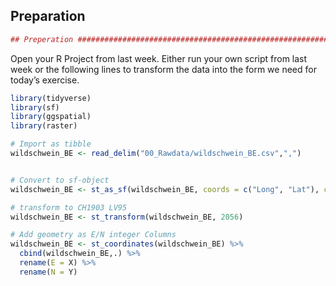 ## Preparation

```r
## Preperation ##################################################################

```

Open your R Project from last week. Either run your own script from last week or the following lines to transform the data into the form we need for today's exercise.


```r
library(tidyverse)
library(sf)
library(ggspatial)
library(raster)

# Import as tibble
wildschwein_BE <- read_delim("00_Rawdata/wildschwein_BE.csv",",")


# Convert to sf-object
wildschwein_BE <- st_as_sf(wildschwein_BE, coords = c("Long", "Lat"), crs = 4326,remove = FALSE)

# transform to CH1903 LV95
wildschwein_BE <- st_transform(wildschwein_BE, 2056)

# Add geometry as E/N integer Columns
wildschwein_BE <- st_coordinates(wildschwein_BE) %>%
  cbind(wildschwein_BE,.) %>%
  rename(E = X) %>%
  rename(N = Y)



```


